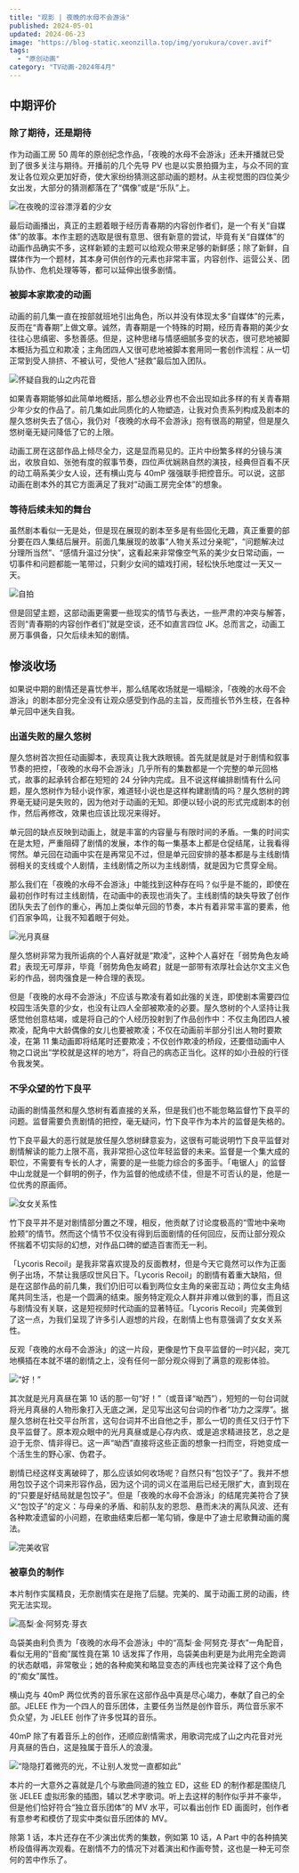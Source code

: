 ```yaml
---
title: "观影 | 夜晚的水母不会游泳"
published: 2024-05-01
updated: 2024-06-23
image: "https://blog-static.xeonzilla.top/img/yorukura/cover.avif"
tags:
  - "原创动画"
category: "TV动画-2024年4月"
---
```

## 中期评价
### 除了期待，还是期待
作为动画工房 50 周年的原创纪念作品，「夜晚的水母不会游泳」还未开播就已受到了很多关注与期待。开播前的几个先导 PV 也是以实景拍摄为主，与众不同的宣发让各位观众更加好奇，使大家纷纷猜测这部动画的题材。从主视觉图的四位美少女出发，大部分的猜测都落在了“偶像”或是“乐队”上。

![在夜晚的涩谷漂浮着的少女](https://blog-static.xeonzilla.top/img/yorukura/01.avif "在夜晚的涩谷漂浮着的少女")

最后动画播出，真正的主题着眼于经历青春期的内容创作者们，是一个有关“自媒体”的故事。本作主题的选取是很有意思、很有新意的尝试，毕竟有关“自媒体”的动画作品确实不多，这样新颖的主题可以给观众带来足够的新鲜感；除了新鲜，自媒体作为一个题材，其本身可供创作的元素也非常丰富，内容创作、运营公关、团队协作、危机处理等等，都可以延伸出很多剧情。

### 被脚本家欺凌的动画
动画的前几集一直在按部就班地引出角色，所以并没有体现太多“自媒体”的元素，反而在“青春期”上做文章。诚然，青春期是一个特殊的时期，经历青春期的美少女往往心思缜密、多愁善感。但是，这种思绪与情感细腻多变的状态，很可悲地被脚本概括为孤立和欺凌；主角团四人又很可悲地被脚本套用同一套创作流程：从一切正常到受人排挤、不被认可，受他人“拯救”最后加入团队。

![怀疑自我的山之内花音](https://blog-static.xeonzilla.top/img/yorukura/02.avif "怀疑自我的山之内花音")

如果青春期能够如此简单地概括，那么想必业界也不会出现如此多样的有关青春期少年少女的作品了。前几集如此同质化的人物塑造，让我对负责系列构成及剧本的屋久悠树失去了信心，我仍对「夜晚的水母不会游泳」抱有很高的期望，但是屋久悠树毫无疑问降低了它的上限。

动画工房在这部作品上倾尽全力，这是显而易见的。正片中纷繁多样的分镜与演出，收放自如、张弛有度的叙事节奏，四位声优娴熟自然的演技，经典但百看不厌的动工萌系美少女人设，还有横山克与 40mP 强强联手把控音乐。可以说，这部动画在剧本外的其它方面满足了我对“动画工房完全体”的想象。

### 等待后续未知的舞台
虽然剧本看似一无是处，但是现在展现的剧本至多是有些固化无趣，真正重要的部分要在四人集结后展开。前面几集展现的故事“人物关系过分亲昵”，“问题解决过分理所当然”、“感情升温过分快”，这看起来非常像空气系的美少女日常动画，一切事件和问题都能一笔带过，只剩少女间的嬉戏打闹，轻松快乐地度过一天又一天。

![自拍](https://blog-static.xeonzilla.top/img/yorukura/03.avif "自拍")

但是回望主题，这部动画更需要一些现实的情节与表达，一些严肃的冲突与解答，否则“青春期的内容创作者们”就是空谈，还不如直言四位 JK。总而言之，动画工房万事俱备，只欠后续未知的剧情。

## 惨淡收场
如果说中期的剧情还是喜忧参半，那么结尾收场就是一塌糊涂，「夜晚的水母不会游泳」的剧本部分完全没有让观众感受到作品的主旨，反而擅长节外生枝，在各种单元回中迷失自我。

### 出道失败的屋久悠树
屋久悠树首次担任动画脚本，表现真让我大跌眼镜。首先就是就是对于剧情和叙事节奏的把控，「夜晚的水母不会游泳」几乎所有的集数都是一个完整的单元回格式，故事的起承转合都在短短的 24 分钟内完成。且不说这样编排剧情有什么问题，屋久悠树作为轻小说作家，难道轻小说也是这样构建剧情的吗？屋久悠树的跨界毫无疑问是失败的，因为他对于动画的无知。即便以轻小说的形式完成剧本的创作，然后再修改，效果也应该比现况来得好。

单元回的缺点反映到动画上，就是丰富的内容量与有限时间的矛盾。一集的时间实在是太短，严重阻碍了剧情的发展，本作的每一集基本上都是仓促结尾，让我看得愕然。单元回在动画中实在是再常见不过，但是单元回安排的基本都是与主线剧情弱相关的支线或个人剧情，主线剧情之所以为主线剧情，就是因为它贯穿全局。

那么我们在「夜晚的水母不会游泳」中能找到这种存在吗？似乎是不能的，即使在最初创作时有过主线剧情，在动画中的表现也消失了。主线剧情的缺失导致了创作团队失去了创作的重心，再加上类似单元回的节奏，本片有着非常丰富的要素，他们百家争鸣，让我不知着眼于何处。

![光月真昼](https://blog-static.xeonzilla.top/img/yorukura/04.avif "光月真昼")

屋久悠树非常为我所诟病的个人喜好就是“欺凌”，这种个人喜好在「弱势角色友崎君」表现无可厚非，毕竟「弱势角色友崎君」就是一部带有浓厚社会达尔文主义色彩的作品，弱肉强食是一种合理的表现。

但是「夜晚的水母不会游泳」不应该与欺凌有着如此强的关连，即使剧本需要四位校园生活失意的少女，也没有让四人全部被欺凌的必要。屋久悠树的个人坚持让我感觉他创意枯竭，或是将自己的个人经历投射到了作品创作中：不仅主角团四人被欺凌，配角中大龄偶像的女儿也要被欺凌；不仅在动画前半部分引出人物时要欺凌，在第 11 集动画即将结尾时还要欺凌；不仅创作欺凌的桥段，还要借动画中人物之口说出“学校就是这样的地方”，将自己的病态正当化。这样的如小丑般的行径令我发笑。

### 不孚众望的竹下良平
动画的剧情虽然和屋久悠树有着直接的关系，但是我们也不能忽略监督竹下良平的问题。监督需要负责剧情的把控，毫无疑问，竹下良平作为本片的监督是失格的。

竹下良平最大的恶行就是放任屋久悠树肆意妄为，这很有可能说明竹下良平监督对剧情解读的能力上限不高，我非常担心这位年轻监督的未来。监督是一个集大成的职位，不需要有专长的人才，需要的是一些能力综合的多面手。「电锯人」的监督中山龙就是一个鲜明的例子，作为监督的他成绩不佳，但是不可否认的是，他是一位优秀的原画师。

![女女关系性](https://blog-static.xeonzilla.top/img/yorukura/05.avif "女女关系性")

竹下良平并不是对剧情部分置之不理，相反，他贡献了讨论度极高的“雪地中亲吻脸颊”的情节。然而这个情节不仅没有得到后面剧情的任何回应，反而让部分观众怀揣着不切实际的幻想，对作品口碑的塑造百害而无一利。

「Lycoris Recoil」是我非常喜欢提及的反面教材，但是今天它竟然可以作为正面例子出场，不禁让我感叹世风日下。「Lycoris Recoil」的剧情有着重大缺陷，但是在这部作品的前几集，我们仍旧可以看到两位女主角的亲密互动；两位女主角结尾共同生活，也是一个圆满的结束。服务特定观众人群并非难以做到的事，而且这与剧情没有关联，这是短视频时代动画的显著特征。「Lycoris Recoil」完美做到了这一点，为我们呈现了许多引人遐想的片段，在剧情上也有意强调了女女关系性。

反观「夜晚的水母不会游泳」的这一片段，更像是竹下良平监督的一时兴起，突兀地横插在本就不堪的剧情之上，没有任何一部分观众得到了满意的观影体验。

![“好！”](https://blog-static.xeonzilla.top/img/yorukura/06.avif "“好！”")

其次就是光月真昼在第 10 话的那一句“好！”（或音译“呦西”），短短的一句台词就将光月真昼的人物形象打入无底之渊，足见写出这句台词的作者“功力之深厚”。据屋久悠树在社交平台所言，这句台词并不出自他之手，那么一切的责任又归于竹下良平监督了。原本观众眼中的光月真昼或是心存内疚、或是追求精进技艺，总之是迫于无奈、情非得已。这一声“呦西”直接将这些正面的想象一扫而空，将她变成一个活生生的野心家、伪君子。

剧情已经这样支离破碎了，那么应该如何收场呢？自然只有“包饺子”了。我并不想用包饺子这个词来形容作品，因为这个词的词义在滥用后已经无限扩大，直到现在的“只要是好结局就是包饺子”。但是「夜晚的水母不会游泳」的结尾完美符合了狭义“包饺子”的定义：与母亲的矛盾、和前队友的恩怨、悬而未决的离队风波、还有各种欺凌遗留的小问题，在歌曲结束后都一笔勾销，像是中了迪士尼歌舞动画的魔法。

![完美收官](https://blog-static.xeonzilla.top/img/yorukura/07.avif "完美收官")

### 被辜负的制作
本片制作实属精良，无奈剧情实在是拖了后腿。完美的、属于动画工房的动画，终究无法实现。

![高梨·金·阿努克·芽衣](https://blog-static.xeonzilla.top/img/yorukura/08.avif "高梨·金·阿努克·芽衣")

岛袋美由利负责为「夜晚的水母不会游泳」中的“高梨·金·阿努克·芽衣”一角配音，看似无用的“音痴”属性竟在第 10 话发挥了作用，岛袋美由利更是为此用完全跑调的状态献唱，非常敬业；她的各种痴笑和略显变态的声线也完美诠释了这个角色的“痴女”属性。

横山克与 40mP 两位优秀的音乐家在这部作品中真是尽心竭力，奉献了自己的全部。JELEE 作为一个四人的音乐团体，主要任务当然是创作音乐，两位音乐家不负众望，为 JELEE 创作了许多悦耳的音乐。

40mP 除了有着音乐上的创作，还顺应剧情需求，用歌词完成了山之内花音对光月真昼的告白，这是独属于音乐人的浪漫。

![“隐隐打着微亮的光，不让别人发觉一直都如此”](https://blog-static.xeonzilla.top/img/yorukura/09.avif "“隐隐打着微亮的光，不让别人发觉一直都如此”")

本片的一大意外之喜就是几个与歌曲同道的独立 ED，这些 ED 的制作都是围绕几张 JELEE 虚拟形象的插图，辅以艺术字歌词。听上去这样的制作似乎并不豪华，但是他们恰好符合“独立音乐团体”的 MV 水平，可以看出创作 ED 画面时，创作者有意参考和模仿了现实中类似音乐团体的 MV。

除第 1 话，本片还存在不少演出优秀的集数，例如第 10 话，A Part 中的各种搞笑桥段值得再次观看。在剧情不力的情况下对着演出和作画夸赞，这也是一种无可奈何的苦中作乐了。
